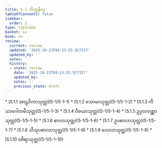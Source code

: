```yaml
---
title: 5.1 ဘိက္ခုနီဝဂ္ဂ
tableOfContents: false
sidebar:
  order: 1
type: tipitaka
basket: su
book: sn
review:
  current: review
  updated: '2025-10-23T09:13:55.927157'
  updated_by: ''
  notes: ''
  history:
  - state: review
    date: '2025-10-23T09:13:55.927157'
    updated_by: ''
    notes: ''
    previous_state: draft
---
```



<ReviewStatus review={frontmatter.review} showDetails={true} />

<HypothesisAnnotation frontmatter={frontmatter} />

<DynamicBreadcrumb />



<TableOfContents book="sn" section="5.1">
* [5.1.1 အာဠဝိကာသုတ္တ](5-1/5-1-1)
* [5.1.2 သောမာသုတ္တ](5-1/5-1-2)
* [5.1.3 ကိသာဂေါတမီသုတ္တ](5-1/5-1-3)
* [5.1.4 ဝိဇယာသုတ္တ](5-1/5-1-4)
* [5.1.5 ဥပ္ပလဝဏ္ဏာသုတ္တ](5-1/5-1-5)
* [5.1.6 စာလာသုတ္တ](5-1/5-1-6)
* [5.1.7 ဥပစာလာသုတ္တ](5-1/5-1-7)
* [5.1.8 သီသုပစာလာသုတ္တ](5-1/5-1-8)
* [5.1.9 သေလာသုတ္တ](5-1/5-1-9)
* [5.1.10 ဝဇိရာသုတ္တ](5-1/5-1-10)
</TableOfContents>
